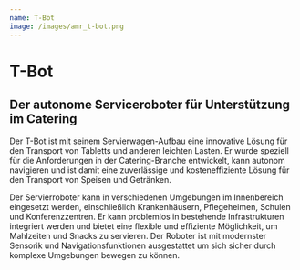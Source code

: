 ```yaml
---
name: T-Bot
image: /images/amr_t-bot.png
---
```

# T-Bot

## Der autonome Serviceroboter für Unterstützung im Catering

Der T-Bot ist mit seinem Servierwagen-Aufbau eine innovative Lösung für den Transport von Tabletts und anderen leichten Lasten. Er wurde speziell für die Anforderungen in der Catering-Branche entwickelt, kann autonom navigieren und ist damit eine zuverlässige und kosteneffiziente Lösung für den Transport von Speisen und Getränken.

Der Servierroboter kann in verschiedenen Umgebungen im Innenbereich eingesetzt werden, einschließlich Krankenhäusern, Pflegeheimen, Schulen und Konferenzzentren. Er kann problemlos in bestehende Infrastrukturen integriert werden und bietet eine flexible und effiziente Möglichkeit, um Mahlzeiten und Snacks zu servieren. Der Roboter ist mit modernster Sensorik und Navigationsfunktionen ausgestattet um sich sicher durch komplexe Umgebungen bewegen zu können.
